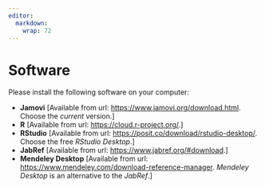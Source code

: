 ---
editor: 
  markdown: 
    wrap: 72
---

# Software

Please install the following software on your computer:

- **Jamovi** [Available from url: [https://www.jamovi.org/download.html](https://www.jamovi.org/download.html). Choose the *current* version.]
- **R** [Available from url: [https://cloud.r-project.org/](https://cloud.r-project.org/).]
- **RStudio** [Available from url: [https://posit.co/download/rstudio-desktop/](https://posit.co/download/rstudio-desktop/). Choose the free *RStudio Desktop*.]
- **JabRef** [Available from url: [https://www.jabref.org/#download](https://www.jabref.org/#download).]
- **Mendeley Desktop** [Available from url: [https://www.mendeley.com/download-reference-manager](https://www.mendeley.com/download-reference-manager). *Mendeley Desktop* is an alternative to the *JabRef*.]

